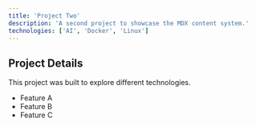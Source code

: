 ```yaml
---
title: 'Project Two'
description: 'A second project to showcase the MDX content system.'
technologies: ['AI', 'Docker', 'Linux']
---
```


## Project Details

This project was built to explore different technologies.

- Feature A
- Feature B
- Feature C